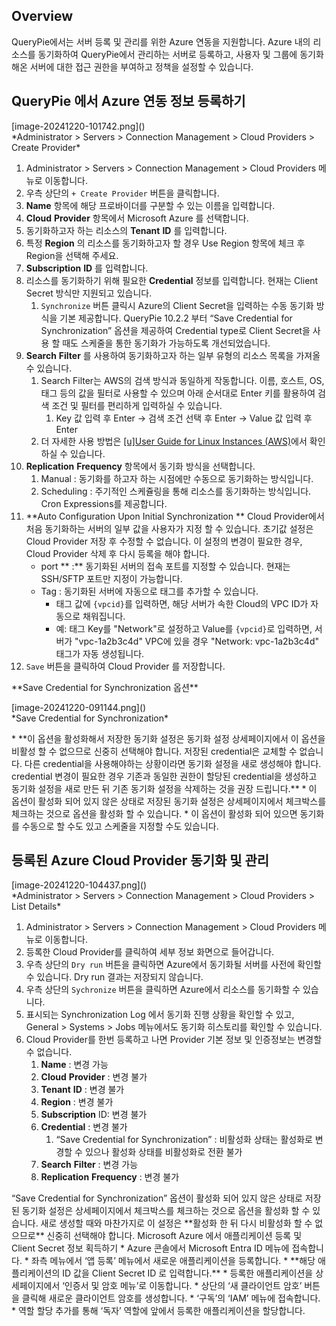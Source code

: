 
## Overview
QueryPie에서는 서버 등록 및 관리를 위한 Azure 연동을 지원합니다. Azure 내의 리소스를 동기화하여 QueryPie에서 관리하는 서버로 등록하고, 사용자 및 그룹에 동기화 해온 서버에 대한 접근 권한을 부여하고 정책을 설정할 수 있습니다.

## QueryPie 에서 Azure 연동 정보 등록하기
<p align="center">
<div>[image-20241220-101742.png]()</div>
*Administrator &gt; Servers &gt; Connection Management &gt; Cloud Providers &gt; Create Provider*
</p>

1. Administrator &gt; Servers &gt; Connection Management &gt; Cloud Providers 메뉴로 이동합니다.
2. 우측 상단의 `+ Create Provider` 버튼을 클릭합니다.
3. **Name**  항목에 해당 프로바이더를 구분할 수 있는 이름을 입력합니다.
4. **Cloud**   **Provider**  항목에서 Microsoft Azure 를 선택합니다.
5. 동기화하고자 하는 리소스의  **Tenant**   **ID** 를 입력합니다.
6. 특정  **Region** 의 리소스를 동기화하고자 할 경우 Use Region 항목에 체크 후 Region을 선택해 주세요.
7. **Subscription**   **ID** 를 입력합니다.
8. 리소스를 동기화하기 위해 필요한  **Credential**  정보를 입력합니다. 현재는 Client Secret 방식만 지원되고 있습니다.
    1. `Synchronize` 버튼 클릭시 Azure의 Client Secret을 입력하는 수동 동기화 방식을 기본 제공합니다.  QueryPie 10.2.2 부터 “Save Credential for Synchronization” 옵션을 제공하여 Credential type로 Client Secret을 사용 할 때도 스케줄을 통한 동기화가 가능하도록 개선되었습니다.
9. **Search**   **Filter** 를 사용하여 동기화하고자 하는 일부 유형의 리소스 목록을 가져올 수 있습니다.
    1. Search Filter는 AWS의 검색 방식과 동일하게 작동합니다. 이름, 호스트, OS, 태그 등의 값을 필터로 사용할 수 있으며 아래 순서대로 Enter 키를 활용하여 검색 조건 및 필터를 편리하게 입력하실 수 있습니다.
        1. Key 값 입력 후 Enter → 검색 조건 선택 후 Enter → Value 값 입력 후 Enter
    2. 더 자세한 사용 방법은 [[u]User Guide for Linux Instances (AWS)](https://docs.aws.amazon.com/AWSEC2/latest/UserGuide/Using_Filtering.html#advancedsearch)에서 확인하실 수 있습니다.
10. **Replication**   **Frequency**  항목에서 동기화 방식을 선택합니다.
    1. Manual : 동기화를 하고자 하는 시점에만 수동으로 동기화하는 방식입니다.
    2. Scheduling : 주기적인 스케쥴링을 통해 리소스를 동기화하는 방식입니다. Cron Expressions를 제공합니다.
11. **Auto Configuration Upon Initial Synchronization ** Cloud Provider에서 처음 동기화하는 서버의 일부 값을 사용자가 지정 할 수 있습니다. 초기값 설정은 Cloud Provider 저장 후 수정할 수 없습니다. 이 설정의 변경이 필요한 경우, Cloud Provider 삭제 후 다시 등록을 해야 합니다.
    * port ** :**  동기화된 서버의 접속 포트를 지정할 수 있습니다. 현재는 SSH/SFTP 포트만 지정이 가능합니다.
    * Tag : 동기화된 서버에 자동으로 태그를 추가할 수 있습니다.
        * 태그 값에 `{vpcid}`를 입력하면, 해당 서버가 속한 Cloud의 VPC ID가 자동으로 채워집니다.
        * 예: 태그 Key를 "Network"로 설정하고 Value를 `{vpcid}`로 입력하면, 서버가 "vpc-1a2b3c4d" VPC에 있을 경우 "Network: vpc-1a2b3c4d" 태그가 자동 생성됩니다.
12. `Save` 버튼을 클릭하여 Cloud Provider 를 저장합니다.

<Callout type="important">
**Save Credential for Synchronization 옵션** 
<p align="center">
<div>[image-20241220-091144.png]()</div>
*Save Credential for Synchronization*
</p>
* **이 옵션을 활성화해서 저장한 동기화 설정은 동기화 설정 상세페이지에서 이 옵션을 비활성 할 수 없으므로 신중히 선택해야 합니다. 저장된 credential은 교체할 수 없습니다. 다른 credential을 사용해야하는 상황이라면 동기화 설정을 새로 생성해야 합니다. credential 변경이 필요한 경우 기존과 동일한 권한이 할당된 credential을 생성하고 동기화 설정을 새로 만든 뒤 기존 동기화 설정을 삭제하는 것을 권장 드립니다.**
* 이 옵션이 활성화 되어 있지 않은 상태로 저장된 동기화 설정은 상세페이지에서 체크박스를 체크하는 것으로 옵션을 활성화 할 수 있습니다.
* 이 옵션이 활성화 되어 있으면 동기화를 수동으로 할 수도 있고 스케줄을 지정할 수도 있습니다.
</Callout>

## 등록된 Azure Cloud Provider 동기화 및 관리
<p align="center">
<div>[image-20241220-104437.png]()</div>
*Administrator &gt; Servers &gt; Connection Management &gt; Cloud Providers &gt; List Details*
</p>

1. Administrator &gt; Servers &gt; Connection Management &gt; Cloud Providers 메뉴로 이동합니다.
2. 등록한 Cloud Provider를 클릭하여 세부 정보 화면으로 들어갑니다.
3. 우측 상단의 `Dry run` 버튼을 클릭하면 Azure에서 동기화될 서버를 사전에 확인할 수 있습니다. Dry run 결과는 저장되지 않습니다.
4. 우측 상단의 `Sychronize` 버튼을 클릭하면 Azure에서 리소스를 동기화할 수 있습니다.
5. 표시되는 Synchronization Log 에서 동기화 진행 상황을 확인할 수 있고, General &gt; Systems &gt; Jobs 메뉴에서도 동기화 히스토리를 확인할 수 있습니다.
6. Cloud Provider를 한번 등록하고 나면 Provider 기본 정보 및 인증정보는 변경할 수 없습니다.
    1. **Name** : 변경 가능
    2. **Cloud**   **Provider** : 변경 불가
    3. **Tenant**   **ID** : 변경 불가
    4. **Region** : 변경 불가
    5. **Subscription**  ID: 변경 불가
    6. **Credential** : 변경 불가
        1. “Save Credential for Synchronization” : 비활성화 상태는 활성화로 변경할 수 있으나 활성화 상태를 비활성화로 전환 불가
    7. **Search**   **Filter** : 변경 가능
    8. **Replication**   **Frequency** : 변경 불가

<Callout type="important">
“Save Credential for Synchronization” 옵션이 활성화 되어 있지 않은 상태로 저장된 동기화 설정은 상세페이지에서 체크박스를 체크하는 것으로 옵션을 활성화 할 수 있습니다. 새로 생성할 때와 마찬가지로 이 설정은 **활성화 한 뒤 다시 비활성화 할 수 없으므로** 신중히 선택해야 합니다. 
</Callout>

<Callout type="info">
Microsoft Azure 에서 애플리케이션 등록 및 Client Secret 정보 획득하기 
* Azure 콘솔에서 Microsoft Entra ID 메뉴에 접속합니다.
* 좌측 메뉴에서 ‘앱 등록’ 메뉴에서 새로운 애플리케이션을 등록합니다.
    * **해당 애플리케이션의 ID 값을 Client Secret ID 로 입력합니다.**
* 등록한 애플리케이션을 상세페이지에서 ‘인증서 및 암호 메뉴’로 이동합니다.
* 상단의 ‘새 클라이언트 암호’ 버튼을 클릭해 새로운 클라이언트 암호를 생성합니다.
* ‘구독’의 ‘IAM’ 메뉴에 접속합니다.
* 역할 할당 추가를 통해 ‘독자’ 역할에 앞에서 등록한 애플리케이션을 할당합니다.
</Callout>
